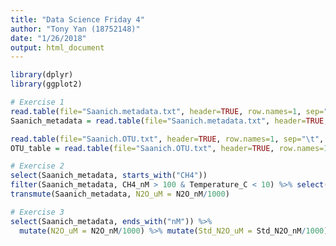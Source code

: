 ```yaml
---
title: "Data Science Friday 4"
author: "Tony Yan (18752148)"
date: "1/26/2018"
output: html_document
---
```


```r

library(dplyr)
library(ggplot2)

# Exercise 1
read.table(file="Saanich.metadata.txt", header=TRUE, row.names=1, sep="\t", na.strings=c("NAN", "NA", "."))
Saanich_metadata = read.table(file="Saanich.metadata.txt", header=TRUE, row.names=1, sep="\t", na.strings=c("NAN", "NA", "."))

read.table(file="Saanich.OTU.txt", header=TRUE, row.names=1, sep="\t", na.strings=c("NAN", "NA", "."))
OTU_table = read.table(file="Saanich.OTU.txt", header=TRUE, row.names=1, sep="\t", na.strings=c("NAN", "NA", "."))

# Exercise 2
select(Saanich_metadata, starts_with("CH4"))
filter(Saanich_metadata, CH4_nM > 100 & Temperature_C < 10) %>% select(Depth_m)
transmute(Saanich_metadata, N2O_uM = N2O_nM/1000)

# Exercise 3
select(Saanich_metadata, ends_with("nM")) %>% 
  mutate(N2O_uM = N2O_nM/1000) %>% mutate(Std_N2O_uM = Std_N2O_nM/1000) %>% mutate(CH4_uM = CH4_nM/1000) %>% mutate(Std_CH4_uM = Std_CH4_nM/1000) 

```
